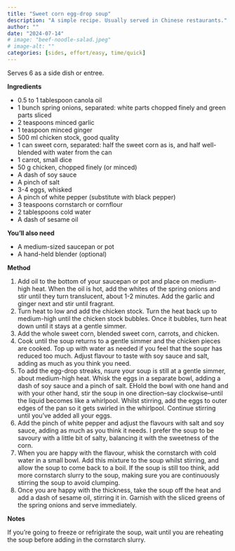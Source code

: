 ```yaml
---
title: "Sweet corn egg-drop soup"
description: "A simple recipe. Usually served in Chinese restaurants."
author: ""
date: "2024-07-14"
# image: "beef-noodle-salad.jpeg"
# image-alt: ""
categories: [sides, effort/easy, time/quick]
---
```


Serves 6 as a side dish or entree.

**Ingredients**

- 0.5 to 1 tablespoon canola oil
- 1 bunch spring onions, separated: white parts chopped finely and green parts sliced
- 2 teaspoons minced garlic
- 1 teaspoon minced ginger
- 500 ml chicken stock, good quality
- 1 can sweet corn, separated: half the sweet corn as is, and half well-blended with water from the can
- 1 carrot, small dice
- 50 g chicken, chopped finely (or minced)
- A dash of soy sauce
- A pinch of salt
- 3-4 eggs, whisked
- A pinch of white pepper (substitute with black pepper)
- 3 teaspoons cornstarch or cornflour
- 2 tablespoons cold water
- A dash of sesame oil

**You'll also need**

- A medium-sized saucepan or pot
- A hand-held blender (optional)

**Method**

1. Add oil to the bottom of your saucepan or pot and place on medium-high heat. When the oil is hot, add the whites of the spring onions and stir until they turn translucent, about 1-2 minutes. Add the garlic and ginger next and stir until fragrant.
2. Turn heat to low and add the chicken stock. Turn the heat back up to medium-high until the chicken stock bubbles. Once it bubbles, turn heat down until it stays at a gentle simmer.
3. Add the whole sweet corn, blended sweet corn, carrots, and chicken.
4. Cook until the soup returns to a gentle simmer and the chicken pieces are cooked. Top up with water as needed if you feel that the soupr has reduced too much. Adjust flavour to taste with soy sauce and salt, adding as much as you think you need.
5. To add the egg-drop streaks, nsure your soup is still at a gentle simmer, about medium-high heat. Whisk the eggs in a separate bowl, adding a dash of soy sauce and a pinch of salt. EHold the bowl with one hand and with your other hand, stir the soup in one direction--say clockwise--until the liquid becomes like a whirlpool. Whilst stirring, add the eggs to outer edges of the pan so it gets swirled in the whirlpool. Continue stirring until you've added all your eggs.
6. Add the pinch of white pepper and adjust the flavours with salt and soy sauce, adding as much as you think it needs. I prefer the soup to be savoury with a little bit of salty, balancing it with the sweetness of the corn.
7. When you are happy with the flavour, whisk the cornstarch with cold water in a small bowl. Add this mixture to the soup whilst stirring, and allow the soup to come back to a boil. If the soup is still too think, add more cornstarch slurry to the soup, making sure you are continuously stirring the soup to avoid clumping.
8. Once you are happy with the thickness, take the soup off the heat and add a dash of sesame oil, stirring it in. Garnish with the sliced greens of the spring onions and serve immediately.

**Notes**

If you're going to freeze or refrigirate the soup, wait until you are reheating the soup before adding in the cornstarch slurry.